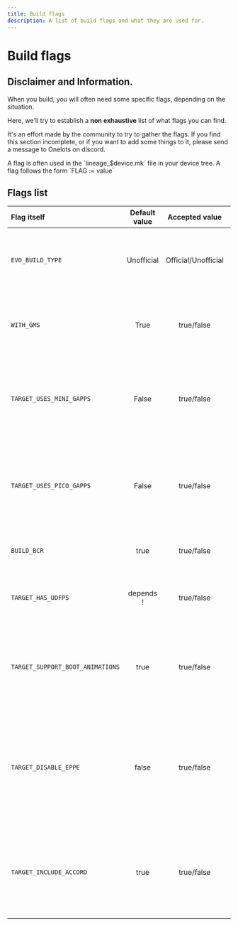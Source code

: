 ```yaml
---
title: Build flags
description: A list of build flags and what they are used for.
---
```



# Build flags

## Disclaimer and Information.

When you build, you will often need some specific flags, depending on the situation.

Here, we'll try to establish a **non exhaustive** list of what flags you can find.

It's an effort made by the community to try to gather the flags. If you find this section incomplete, or if you want to add some things to it, please send a message to Onelots on discord.

<Callout>
  A flag is often used in the `lineage_$device.mk` file in your device tree. A
  flag follows the form `FLAG := value`
</Callout>

## Flags list

| Flag itself                      | Default value |   Accepted value    |                                                                      What it's made for                                                                       |
| :------------------------------- | :-----------: | :-----------------: | :-----------------------------------------------------------------------------------------------------------------------------------------------------------: |
| `EVO_BUILD_TYPE`                 |  Unofficial   | Official/Unofficial |                                   Define if a build is official or unofficial. allowed as flag but prefer to use as export.                                   |
| `WITH_GMS`                       |     True      |     true/false      |                                        Define if the build has Google Apps or if it's a vanilla one. (Without google.)                                        |
| `TARGET_USES_MINI_GAPPS`         |     False     |     true/false      |                       It often happens that a device can't fit all the google apps. So we use this flag to use a smaller gapps package.                       |
| `TARGET_USES_PICO_GAPPS`         |     False     |     true/false      |                        Same as MINI_GAPPS, but this one is the smallest working one. Not recommended tho because doesn't have Velvet.                         |
| `BUILD_BCR`                      |     true      |     true/false      |                                                     Allows to build (or not) the app Basic Call Recorder                                                      |
| `TARGET_HAS_UDFPS`               |   depends !   |     true/false      |                                  indicate whether the devices has **U**nder **D**isplay **F**inger**P**rint **S**ensor or not                                  |
| `TARGET_SUPPORT_BOOT_ANIMATIONS` |     true      |     true/false      |                          Allows to define if boot animations are working on the device or not, and allows to hide options in evolver                          |
| `TARGET_DISABLE_EPPE`            |     false     |     true/false      |    **E**nforce **P**roduct **P**ackages **E**xistance. EPPE Requires all requested packages to exist, so disabling it allows some packages to be missing.     |
| `TARGET_INCLUDE_ACCORD`          |     true      |     true/false      | Allows to define if the build will include [Accord app](https://github.com/FoedusProgramme/Accord). Accord is a music player with apple music like interface. |
